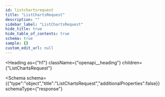 ```yaml
---
id: listchartsrequest
title: "ListChartsRequest"
description: ""
sidebar_label: "ListChartsRequest"
hide_title: true
hide_table_of_contents: true
schema: true
sample: {}
custom_edit_url: null
---
```



<Heading
  as={"h1"}
  className={"openapi__heading"}
  children={"ListChartsRequest"}
>
</Heading>





<Schema
  schema={{"type":"object","title":"ListChartsRequest","additionalProperties":false}}
  schemaType={"response"}
>
  
</Schema>
            